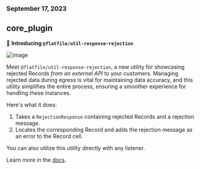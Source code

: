### September 17, 2023

## core_plugin

🚀 **Introducing `@flatfile/util-response-rejection`**

![image](../../../changelog/images/outcome_modal.png)

Meet `@flatfile/util-response-rejection`, a new utility for showcasing rejected Records _from an external API_ to your customers. Managing rejected data during egress is vital for maintaining data accuracy, and this utility simplifies the entire process, ensuring a smoother experience for handling these instances.

Here's what it does:

1. Takes a `RejectionResponse` containing rejected Records and a rejection message.
2. Locates the corresponding Record and adds the rejection message as an error to the Record cell.

You can also utilize this utility directly with any listener.

Learn more in the [docs](https://flatfile.com/plugins/util-response-rejection/).
